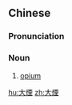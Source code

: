 ==Chinese==
{{zh-forms|s=大烟}}

===Pronunciation===
{{zh-pron
|m=dàyān
|c=daai6 jin1
|cat=n
}}

===Noun===
{{zh-noun}}

# {{lb|zh|colloquial}} [[opium]]

[[hu:大煙]]
[[zh:大煙]]